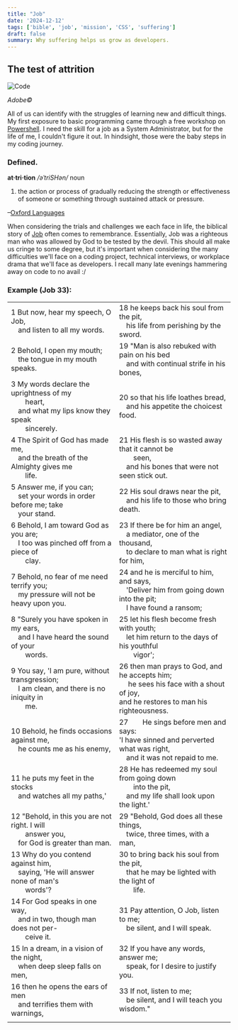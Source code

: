 ```yaml
---
title: "Job"
date: '2024-12-12'
tags: ['bible', 'job', 'mission', 'CSS', 'suffering']
draft: false
summary: Why suffering helps us grow as developers.
---
```


## The test of attrition

<div style={{ textAlign: 'center' }}>
  <img src="/static/images/pawn.jpg" alt="Code" />
  <p><em>Adobe©</em></p>
</div>

All of us can identify with the struggles of learning new and difficult things. My first exposure to basic programming came through a free workshop on <a href="https://www.powershellengineer.com/archive" target="_blank">Powershell</a>. I need the skill for a job as a System Administrator, but for the life of me, I couldn't figure it out. In hindsight, those were the baby steps in my coding journey.

### Defined.

<b>at·tri·tion</b>
<em>/əˈtriSHən/</em>
noun
1. the action or process of gradually reducing the strength or effectiveness of someone or something through sustained attack or pressure.

–<a href="https://www.oed.com/dictionary/attrition_n?tab=meaning_and_use#34022610" target="_blank">Oxford Languages</a>

When considering the trials and challenges we each face in life, the biblical story of <a href="https://bibleproject.com/guides/book-of-job/" target="_blank">Job</a> often comes to remembrance. Essentially, Job was a righteous man who was allowed by God to be tested by the devil. This should all make us cringe to some degree, but it's important when considering the many difficulties we'll face on a coding project, technical interviews, or workplace drama that we'll face as developers. I recall many late evenings hammering away on code to no avail \:/

### Example (Job 33):

|                                                                                                           |                                                                                                           |
|-----------------------------------------------------------------------------------------------------------|-----------------------------------------------------------------------------------------------------------|
| 1 But now, hear my speech, O Job,<br /> &ensp;&ensp;and listen to all my words.<br />                        | 18 he keeps back his soul from the pit,<br /> &ensp;&ensp;his life from perishing by the sword.<br />         |
| 2 Behold, I open my mouth;<br /> &ensp;&ensp;the tongue in my mouth speaks.<br />                             | 19 "Man is also rebuked with pain on his bed<br /> &ensp;&ensp;and with continual strife in his bones,<br />   |
| 3 My words declare the uprightness of my<br /> &ensp;&ensp;&ensp;&ensp;heart,<br /> &ensp;&ensp;and what my lips know they speak<br /> &ensp;&ensp;&ensp;&ensp;sincerely.<br /> | 20 so that his life loathes bread,<br /> &ensp;&ensp;and his appetite the choicest food.<br />               |
| 4 The Spirit of God has made me,<br /> &ensp;&ensp;and the breath of the Almighty gives me<br /> &ensp;&ensp;&ensp;&ensp;life.<br /> | 21 His flesh is so wasted away that it cannot be<br /> &ensp;&ensp;&ensp;&ensp;seen,<br /> &ensp;&ensp;and his bones that were not seen stick out.<br /> |
| 5 Answer me, if you can;<br /> &ensp;&ensp;set your words in order before me; take<br /> &ensp;&ensp;your stand.<br /> | 22 His soul draws near the pit,<br /> &ensp;&ensp;and his life to those who bring death.<br />                 |
| 6 Behold, I am toward God as you are;<br /> &ensp;&ensp;I too was pinched off from a piece of<br /> &ensp;&ensp;&ensp;&ensp;clay.<br /> | 23 If there be for him an angel,<br /> &ensp;&ensp;a mediator, one of the thousand,<br /> &ensp;&ensp;to declare to man what is right for him,<br /> |
| 7 Behold, no fear of me need terrify you;<br /> &ensp;&ensp;my pressure will not be heavy upon you.<br />        | 24 and he is merciful to him, and says,<br /> &ensp;&ensp;'Deliver him from going down into the pit;<br /> &ensp;&ensp;I have found a ransom;<br /> |
| 8 "Surely you have spoken in my ears,<br /> &ensp;&ensp;and I have heard the sound of your<br /> &ensp;&ensp;&ensp;&ensp;words.<br /> | 25 let his flesh become fresh with youth;<br /> &ensp;&ensp;let him return to the days of his youthful<br /> &ensp;&ensp;&ensp;&ensp;vigor';<br /> |
| 9 You say, 'I am pure, without transgression;<br /> &ensp;&ensp;I am clean, and there is no iniquity in<br /> &ensp;&ensp;&ensp;&ensp;me.<br /> | 26 then man prays to God, and he accepts him;<br /> &ensp;&ensp; he sees his face with a shout of joy,<br /> and he restores to man his righteousness.<br /> |
| 10 Behold, he finds occasions against me,<br /> &ensp;&ensp;he counts me as his enemy,<br />                    | 27&ensp;&ensp;&ensp;&ensp;He sings before men and says:<br /> 'I have sinned and perverted what was right,<br /> &ensp;&ensp;and it was not repaid to me.<br /> |
| 11 he puts my feet in the stocks<br /> &ensp;&ensp;and watches all my paths,'<br />                           | 28 He has redeemed my soul from going down<br /> &ensp;&ensp;&ensp;&ensp;into the pit,<br /> &ensp;&ensp;and my life shall look upon the light.'<br /> |
| 12 "Behold, in this you are not right. I will<br /> &ensp;&ensp;&ensp;&ensp;answer you,<br /> &ensp;&ensp;for God is greater than man.<br /> | 29 "Behold, God does all these things,<br /> &ensp;&ensp;twice, three times, with a man,<br />                  |
| 13 Why do you contend against him,<br /> &ensp;&ensp;saying, 'He will answer none of man's<br /> &ensp;&ensp;&ensp;&ensp;words'?<br /> | 30 to bring back his soul from the pit,<br /> &ensp;&ensp;that he may be lighted with the light of<br /> &ensp;&ensp;&ensp;&ensp;life.<br /> |
| 14 For God speaks in one way,<br /> &ensp;&ensp;and in two, though man does not per-<br /> &ensp;&ensp;&ensp;&ensp;ceive it.<br /> | 31 Pay attention, O Job, listen to me;<br /> &ensp;&ensp;be silent, and I will speak.<br />                |
| 15 In a dream, in a vision of the night,<br /> &ensp;&ensp;when deep sleep falls on men,<br />                  | 32 If you have any words, answer me;<br /> &ensp;&ensp;speak, for I desire to justify you.<br />              |
| 16 then he opens the ears of men<br /> &ensp;&ensp;and terrifies them with warnings,<br />                    | 33 If not, listen to me;<br /> &ensp;&ensp;be silent, and I will teach you wisdom." |
|                                                                                                           |                                                                                                           |
